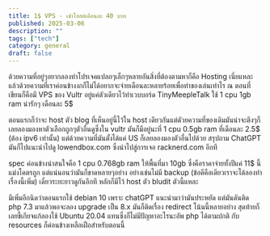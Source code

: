 ```yaml
---
title: 1$ VPS - เช่าโฮสต์เดือนละ 40 บาท
published: 2025-03-06
description: ""
tags: ["tech"]
category: general
draft: false
---
```

ด้วยความที่อยู่ๆอยากลองทำโปรเจคแปลกๆเล็กๆหลายอันสิ่งที่ต้องตามหาก็คือ Hosting เนี่ยแหละ แล้วด้วยความที่เราค่อนข้างงกก็ไม่ได้อยากจะจ่ายเดือนละหลายร้อยเพื่อทำของเล่นเท่าไร ณ ตอนที่เขียนก็คือมี VPS ของ Vultr อยู่แค่ตัวเดียวไว้ทำเวบบอร์ด TinyMeepleTalk ใช้ 1 cpu 1gb ram น่ารักๆ เดือนละ 5$

ตอนแรกก็ว่าจะ host ตัว blog ที่เห็นอยู่นี้ไว้ใน host เดียวกันแต่ดัวยความที่ของเดิมมันน่าจะตึงๆก็เลยลองมองหาตัวเลือกถูกๆตัวอื่นดูซึ่งใน vultr มันก็มีอยู่นะที่ 1 cpu 0.5gb ram ที่เดือนละ 2.5$ (ต้อง ipv6 เท่านั้น) แต่ด้วยความที่มันตั้งได้แค่ US ก็เลยลองมองตัวอื่นไปด้วย สรุปถาม ChatGPT มันก็ไปแนะนำไปดู lowendbox.com ซึ่งนำไปสู่การเจอ racknerd.com อีกที

spec ค่อนข้างน่าสนใจคือ 1 cpu  0.768gb ram ให้พื้นที่มา 10gb ซึ่งคือราคาจ่ายทั้งปีแค่ 11$ นี้แม่งโคตรถูก แต่แน่นอนว่ามันก็ขาดหลายๆอย่าง อย่างเช่นไม่มี backup (ข้อดีคือเดียวเราจะได้ลองทำเรื่องนี้เพิ่ม) เดี๋ยวระยะยาวดูกันอีกที หลักก็มีไว้ host ตัว bludit ตัวนี้แหละ

มีเพิ่มอีกนิดว่าตอนแรกใช้ debian 10 เพราะ chatGPT แนะนำมาว่ามันประหยัด แต่มันดันติด php 7.3 มาแล้วพอจะลอง upgrade เป็น 8.x มันก็ติดเรื่อง redirect โน้นนี้หลายอย่าง สุดท้ายก็เลยขี้เกียจแก้ลองใช้ Ubuntu 20.04 แทนซึ่งก็ไม่มีปัญหาอะไรนะอัพ php ได้ตามปกติ กับ resources ก็ค่อนข้างเหลือเฝือสำหรับตอนนี้